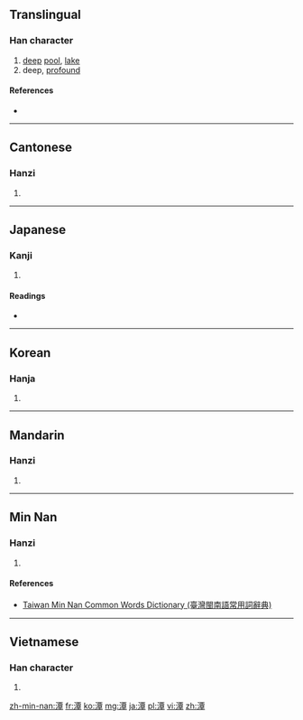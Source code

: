 ==Translingual==

===Han character===
{{Han char|rn=85|rad=水|as=12|sn=15|four=3114<sub>6</sub>|canj=水一田十 (EMWJ)|ids=⿰[[氵]][[覃]]}}

# [[deep]] [[pool]], [[lake]]
# deep, [[profound]]

====References====
* {{Han ref|kx=0650.130|dkj=18271|dj=1060.150|hdz=31738.020|uh=6F6D|ud=28525|bh=BCE6|bd=48358}}

----

==Cantonese==

===Hanzi===
{{yue-hanzi|jyut=[[taam4]]|y=taam4}}

# {{defn|lang=yue|sort=水12}}

----

==Japanese==

===Kanji===
{{ja-kanji|grade=|rs=水12}}

# {{defn|lang=ja|sort=水12}}

====Readings====
* {{ja-readings|on=[[たん]] (tan), [[しん]] (shin)|kun=[[ふち]] (fuchi), [[ふかい]] (fukai)}}

----

==Korean==

===Hanja===
{{ko-hanja|hangeul=담|eumhun=|rv=dam|mr=tam|y=tam}}

# {{defn|lang=ko|sort=水12}}

----

==Mandarin==

===Hanzi===
{{cmn-hanzi|pin=[[tán]] ([[tan2]]), [[xún]] ([[xun2]]), [[yǐn]] ([[yin3]]), [[dàn]] ([[dan4]])|wg=t'an<sup>2</sup>, hsün<sup>2</sup>, yin<sup>3</sup>, tan<sup>4</sup>}}

# {{defn|lang=cmn|sort=水12}}

----

==Min Nan==

===Hanzi===
{{nan-hanzi|tlpa=thâm (tham<sup>5</sup>)}}

# {{defn|lang=nan|sort=水12}}

====References====
*[http://twblg.dict.edu.tw/holodict_new/result_detail.jsp?n_no=11217&curpage=1&sample=%E6%BD%AD&radiobutton=1&querytarget=1&limit=20&pagenum=1&rowcount=11 Taiwan Min Nan Common Words Dictionary (臺灣閩南語常用詞辭典)]

----

==Vietnamese==

===Han character===
{{vi-hantu|[[đằm]]|rs=水12}}

# {{defn|lang=vi|sort=水12}}

[[zh-min-nan:潭]]
[[fr:潭]]
[[ko:潭]]
[[mg:潭]]
[[ja:潭]]
[[pl:潭]]
[[vi:潭]]
[[zh:潭]]